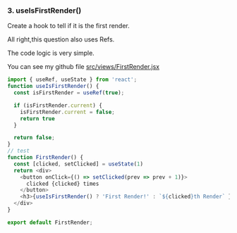 ### 3. useIsFirstRender()
 
Create a hook to tell if it is the first render.

All right,this question also uses Refs.

The code logic is very simple.

You can see my github file [src/views/FirstRender.jsx](https://github.com/jojo51778/react-code-questions/blob/main/src/views/FirstRender.jsx)

```javascript
import { useRef, useState } from 'react';
function useIsFirstRender() {
  const isFirstRender = useRef(true);

  if (isFirstRender.current) {
    isFirstRender.current = false;
    return true
  }

  return false;
}
// test
function FirstRender() {
  const [clicked, setClicked] = useState(1)
  return <div>
    <button onClick={() => setClicked(prev => prev + 1)}>
      clicked {clicked} times
    </button> 
    <h3>{useIsFirstRender() ? 'First Render!' : `${clicked}th Render` }</h3>
  </div>
}

export default FirstRender;

```
